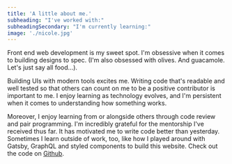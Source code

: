```yaml
---
title: 'A little about me.'
subheading: "I've worked with:"
subheadingSecondary: "I'm currently learning:"
image: './nicole.jpg'
---
```


Front end web development is my sweet spot. I'm obsessive when it comes to building designs to spec. (I'm also obsessed with olives. And guacamole. Let's just say all food...).

Building UIs with modern tools excites me. Writing code that's readable and well tested so that others can count on me to be a positive contributor is important to me. I enjoy learning as technology evolves, and I'm persistent when it comes to understanding how something works.

Moreover, I enjoy learning from or alongside others through code review and pair programming. I'm incredibly grateful for the mentorship I've received thus far. It has motivated me to write code better than yesterday. Sometimes I learn outside of work, too, like how I played around with Gatsby, GraphQL and styled components to build this website. Check out the code on <a aria-label="External Link" className="text-underline" href="https://github.com/nicolemamay/personal-website" rel="nofollow noopener noreferrer" target="_blank">Github</a>.
